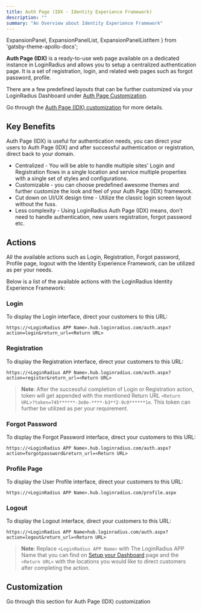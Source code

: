 ```yaml
---
title: Auth Page (IDX - Identity Experience Framework)
description: ""
summary: "An Overview about Identity Experience Framework"
---
```



  ExpansionPanel,
  ExpansionPanelList,
  ExpansionPanelListItem
} from 'gatsby-theme-apollo-docs';


**Auth Page (IDX)** is a ready-to-use web page available on a dedicated instance in LoginRadius and allows you to setup a centralized authentication page. It is a set of registration, login, and related web pages such as forgot password, profile.

There are a few predefined layouts that can be further customized via your LoginRadius Dashboard under [Auth Page Customization](https://dashboard.loginradius.com/auth-page).

Go through the [Auth Page (IDX) customization](#customization) for more details.


## Key Benefits

Auth Page (IDX) is useful for authentication needs, you can direct your users to Auth Page (IDX) and after successful authentication or registration, direct back to your domain.

- Centralized - You will be able to handle multiple sites' Login and Registration flows in a single location and service multiple properties with a single set of styles and configurations.
- Customizable - you can choose predefined awesome themes and further customize the look and feel of your Auth Page (IDX) framework.
- Cut down on UI/UX design time - Utilize the classic login screen layout without the fuss.
- Less complexity - Using LoginRadius Auth Page (IDX) means, don't need to handle authentication, new users registration, forgot password etc.

## Actions
All the available actions such as Login, Registration, Forgot password, Profile page, logout with the Identity Experience Framework, can be utilized as per your needs.

Below is a list of the available actions with the LoginRadius Identity Experience Framework:

### Login
To display the Login interface, direct your customers to this URL:
```
https://<LoginRadius APP Name>.hub.loginradius.com/auth.aspx?action=login&return_url=<Return URL>
```

### Registration
To display the Registration interface, direct your customers to this URL:
```
https://<LoginRadius APP Name>.hub.loginradius.com/auth.aspx?action=register&return_url=<Return URL>
```

> **Note**: After the successful completion of Login or Registration action, token will get appended with the mentioned Return URL `<Return URL>?token=745******-3e8e-****-b3**2-9c0******1e`.
> This token can further be utilized as per your requirement.


### Forgot Password
To display the Forgot Password interface, direct your customers to this URL:
```
https://<LoginRadius APP Name>.hub.loginradius.com/auth.aspx?action=forgotpassword&return_url=<Return URL>
```

### Profile Page
To display the User Profile interface, direct your customers to this URL:
```
https://<LoginRadius APP Name>.hub.loginradius.com/profile.aspx
```

### Logout
To display the Logout interface, direct your customers to this URL:
```
https://<LoginRadius APP Name>hub.loginradius.com/auth.aspx?action=logout&return_url=<Return URL>
```


> **Note**: Replace `<LoginRadius APP Name>` with The LoginRadius APP Name that you can find on [Setup your Dashboard](/howto/dashboard-setup/) page and the `<Return URL>` with the locations you would like to direct customers after completing the action.

## Customization
Go through this section for Auth Page (IDX) customization

<ExpansionPanel title="Click here to view details">
<Customize />
</ExpansionPanel>